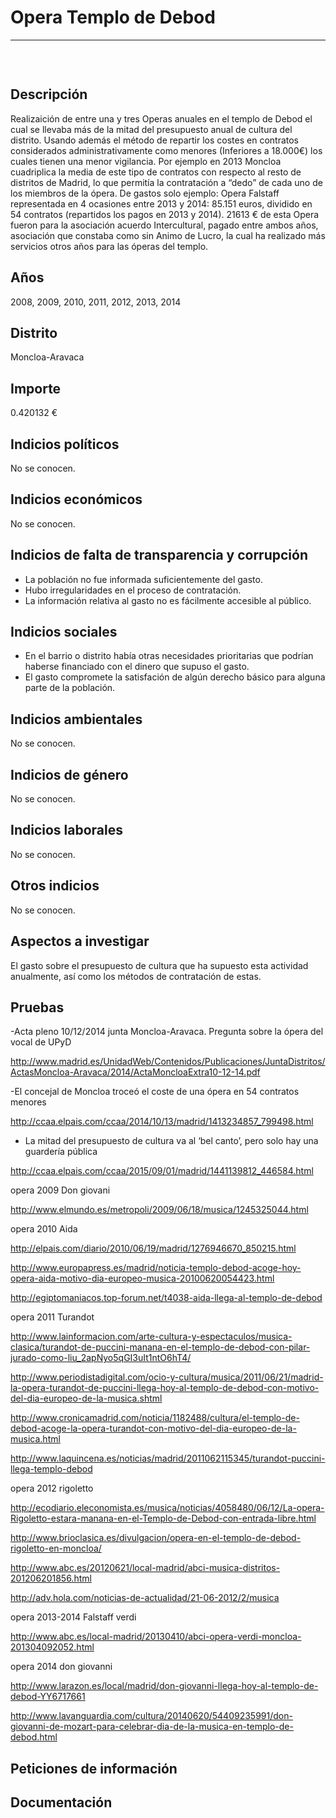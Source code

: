 Opera Templo de Debod
=====================

------------------------------------------------------------------------

![]()

<br/>

Descripción
-----------

Realizaición de entre una y tres Operas anuales en el templo de Debod el
cual se llevaba más de la mitad del presupuesto anual de cultura del
distrito. Usando además el método de repartir los costes en contratos
considerados administrativamente como menores (Inferiores a 18.000€) los
cuales tienen una menor vigilancia. Por ejemplo en 2013 Moncloa
cuadriplica la media de este tipo de contratos con respecto al resto de
distritos de Madrid, lo que permitía la contratación a “dedo” de cada
uno de los miembros de la ópera. De gastos solo ejemplo: Opera Falstaff
representada en 4 ocasiones entre 2013 y 2014: 85.151 euros, dividido en
54 contratos (repartidos los pagos en 2013 y 2014). 21613 € de esta
Opera fueron para la asociación acuerdo Intercultural, pagado entre
ambos años, asociación que constaba como sin Animo de Lucro, la cual ha
realizado más servicios otros años para las óperas del templo.

Años
----

2008, 2009, 2010, 2011, 2012, 2013, 2014

Distrito
--------

Moncloa-Aravaca

Importe
-------

0.420132 €

Indicios políticos
------------------

No se conocen.

Indicios económicos
-------------------

No se conocen.

Indicios de falta de transparencia y corrupción
-----------------------------------------------

-   La población no fue informada suficientemente del gasto.
-   Hubo irregularidades en el proceso de contratación.
-   La información relativa al gasto no es fácilmente accesible
    al público.

Indicios sociales
-----------------

-   En el barrio o distrito había otras necesidades prioritarias que
    podrían haberse financiado con el dinero que supuso el gasto.
-   El gasto compromete la satisfación de algún derecho básico para
    alguna parte de la población.

Indicios ambientales
--------------------

No se conocen.

Indicios de género
------------------

No se conocen.

Indicios laborales
------------------

No se conocen.

Otros indicios
--------------

No se conocen.

Aspectos a investigar
---------------------

El gasto sobre el presupuesto de cultura que ha supuesto esta actividad
anualmente, así como los métodos de contratación de estas.

Pruebas
-------

-Acta pleno 10/12/2014 junta Moncloa-Aravaca. Pregunta sobre la ópera
del vocal de UPyD

<http://www.madrid.es/UnidadWeb/Contenidos/Publicaciones/JuntaDistritos/ActasMoncloa-Aravaca/2014/ActaMoncloaExtra10-12-14.pdf>

-El concejal de Moncloa troceó el coste de una ópera en 54 contratos
menores

<http://ccaa.elpais.com/ccaa/2014/10/13/madrid/1413234857_799498.html>

-   La mitad del presupuesto de cultura va al ‘bel canto’, pero solo hay
    una guardería pública

<http://ccaa.elpais.com/ccaa/2015/09/01/madrid/1441139812_446584.html>

opera 2009 Don giovani

<http://www.elmundo.es/metropoli/2009/06/18/musica/1245325044.html>

opera 2010 Aida

<http://elpais.com/diario/2010/06/19/madrid/1276946670_850215.html>

<http://www.europapress.es/madrid/noticia-templo-debod-acoge-hoy-opera-aida-motivo-dia-europeo-musica-20100620054423.html>

<http://egiptomaniacos.top-forum.net/t4038-aida-llega-al-templo-de-debod>

opera 2011 Turandot

<http://www.lainformacion.com/arte-cultura-y-espectaculos/musica-clasica/turandot-de-puccini-manana-en-el-templo-de-debod-con-pilar-jurado-como-liu_2apNyo5qGI3uIt1ntO6hT4/>

<http://www.periodistadigital.com/ocio-y-cultura/musica/2011/06/21/madrid-la-opera-turandot-de-puccini-llega-hoy-al-templo-de-debod-con-motivo-del-dia-europeo-de-la-musica.shtml>

<http://www.cronicamadrid.com/noticia/1182488/cultura/el-templo-de-debod-acoge-la-opera-turandot-con-motivo-del-dia-europeo-de-la-musica.html>

<http://www.laquincena.es/noticias/madrid/2011062115345/turandot-puccini-llega-templo-debod>

opera 2012 rigoletto

<http://ecodiario.eleconomista.es/musica/noticias/4058480/06/12/La-opera-Rigoletto-estara-manana-en-el-Templo-de-Debod-con-entrada-libre.html>

<http://www.brioclasica.es/divulgacion/opera-en-el-templo-de-debod-rigoletto-en-moncloa/>

<http://www.abc.es/20120621/local-madrid/abci-musica-distritos-201206201856.html>

<http://adv.hola.com/noticias-de-actualidad/21-06-2012/2/musica>

opera 2013-2014 Falstaff verdi

<http://www.abc.es/local-madrid/20130410/abci-opera-verdi-moncloa-201304092052.html>

opera 2014 don giovanni

<http://www.larazon.es/local/madrid/don-giovanni-llega-hoy-al-templo-de-debod-YY6717661>

<http://www.lavanguardia.com/cultura/20140620/54409235991/don-giovanni-de-mozart-para-celebrar-dia-de-la-musica-en-templo-de-debod.html>

Peticiones de información
-------------------------

Documentación
-------------
